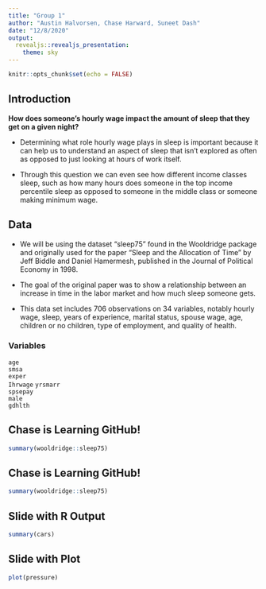```yaml
---
title: "Group 1"
author: "Austin Halvorsen, Chase Harward, Suneet Dash"
date: "12/8/2020"
output:
  revealjs::revealjs_presentation:
    theme: sky
---
```


```r
knitr::opts_chunk$set(echo = FALSE)
```

## Introduction {data-transition="slide-in fade-out"}

__How does someone's hourly wage impact the amount of sleep that they get on a given night?__

<section style="text-align: left;">

- Determining what role hourly wage plays in sleep is important because it can help us to understand an aspect of sleep that isn’t explored as often as opposed to just looking at hours of work itself. 

- Through this question we can even see how different income classes sleep, such as how many hours does someone in the top income percentile sleep as opposed to someone in the middle class or someone making minimum wage.

</section>

## Data {data-transition="slide-in fade-out"}

- We will be using the dataset “sleep75” found in the Wooldridge package and originally used for the paper “Sleep and the Allocation of Time” by Jeff Biddle and Daniel Hamermesh, published in the Journal of Political Economy in 1998. 

- The goal of the original paper was to show a relationship between an increase in time in the labor market and how much sleep someone gets.

- This data set includes 706 observations on 34 variables, notably hourly wage, sleep, years of experience, marital status, spouse wage, age, children or no children, type of employment, and quality of health.

### Variables

`age`           
`smsa`           
`exper    `       
`Ihrwage`
`yrsmarr`         
`spsepay`        
`male     `    
`gdhlth`

## Chase is Learning GitHub!

```r
summary(wooldridge::sleep75)
```


## Chase is Learning GitHub!

```r
summary(wooldridge::sleep75)
```


## Slide with R Output

```r
summary(cars)
```

## Slide with Plot

```r
plot(pressure)
```

